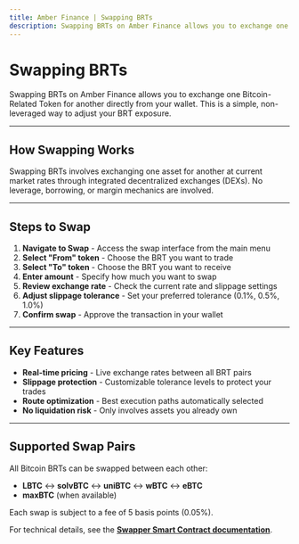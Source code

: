```yaml
---
title: Amber Finance | Swapping BRTs
description: Swapping BRTs on Amber Finance allows you to exchange one Bitcoin-Related Token for another directly from your wallet. This is a simple, non-leveraged way to adjust your BRT exposure.
---
```


# Swapping BRTs

Swapping BRTs on Amber Finance allows you to exchange one Bitcoin-Related Token for another directly from your wallet. This is a simple, non-leveraged way to adjust your BRT exposure.

---

## How Swapping Works

Swapping BRTs involves exchanging one asset for another at current market rates through integrated decentralized exchanges (DEXs). No leverage, borrowing, or margin mechanics are involved.

---

## Steps to Swap

1. **Navigate to Swap** - Access the swap interface from the main menu
2. **Select "From" token** - Choose the BRT you want to trade
3. **Select "To" token** - Choose the BRT you want to receive
4. **Enter amount** - Specify how much you want to swap
5. **Review exchange rate** - Check the current rate and slippage settings
6. **Adjust slippage tolerance** - Set your preferred tolerance (0.1%, 0.5%, 1.0%)
7. **Confirm swap** - Approve the transaction in your wallet

---

## Key Features

- **Real-time pricing** - Live exchange rates between all BRT pairs
- **Slippage protection** - Customizable tolerance levels to protect your trades
- **Route optimization** - Best execution paths automatically selected
- **No liquidation risk** - Only involves assets you already own

---

## Supported Swap Pairs

All Bitcoin BRTs can be swapped between each other:

- **LBTC** ↔ **solvBTC** ↔ **uniBTC** ↔ **wBTC** ↔ **eBTC**
- **maxBTC** (when available)

Each swap is subject to a fee of 5 basis points (0.05%).

For technical details, see the **[Swapper Smart Contract documentation](/smart_contracts/swapper)**.
